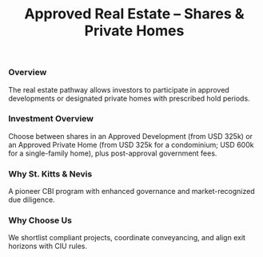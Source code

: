 ﻿---
program: real-estate
vertical: citizenship
kind: program
title: Approved Real Estate – Shares & Private Homes
country: St. Kitts & Nevis
countrySlug: saintkitts
programSlug: real-estate
tagline: Invest in an approved development or private home and obtain citizenship.
currency: USD
timelineMonths: 6
minInvestment: 325000
tags: ["CBI", "real estate", "Caribbean", "asset-backed"]

heroImage: "/images/citizenship/st-kitts-nevis/st-kitts-nevis-realestate.webp"
heroVideo: "/images/personal/video/sample.mp4" # optional
heroPoster: "/images/citizenship/st-kitts-nevis/st-kitts-nevis-realestate.webp" # optional

brochure: "/images/citizenship/antigua/antigua.pdf"

prices:
  - label: Approved development shares (from)
    amount: 325000
    notes: "Hold minimum 7 years before resale (per current regulations)."
  - label: Approved private home (condominium) (from)
    amount: 325000
  - label: Approved private home (single-family dwelling) (from)
    amount: 600000
  - label: Government post-approval fee (main applicant)
    amount: 25000
  - label: Government post-approval fee (spouse)
    amount: 15000
  - label: Government post-approval fee (each child)
    amount: 10000
  - label: Due diligence fee (main applicant)
    amount: 10000
  - label: Due diligence fee (each dependent age 16+)
    amount: 7500
  - label: Application processing fee (per person)
    amount: 250
  - label: Passport issuance (per person)
    amount: 350

benefits:
  - Asset-backed route with potential yield/resale.
  - Include family members on one application.
  - Long-standing program and reputable framework.

requirements:
  - Invest in an Approved Development or approved private home at or above the threshold.
  - Maintain the holding period per regulations.
  - Pass due diligence and complete interview.

disqualifiers:
  - Attempting to finance the threshold via prohibited sources.
  - Projects not listed as approved by the CIU.
  - Adverse background or sanctions findings.

quickCheck:
  questions:
    - id: "capital"
      label: "Capital for USD 325k–600k plus fees?"
      desc: "Threshold depends on development vs. private home."
    - id: "hold"
      label: "Comfortable with 7-year hold?"
      desc: "Applies to development/private home (per rules)."
    - id: "kyc"
      label: "KYC/AML ready?"
      desc: "Source of funds, police certs, and interview."
  policy:
    type: "all"
  verdict:
    successTitle: "Likely eligible"
    successText: "Real estate route appears feasible."
    cautionTitle: "Possibly eligible"
    cautionText: "We’ll validate project status and financing."
  ctas:
    primaryHref: "/PersonalBooking"
    primaryText: "Book a Free Consultation"
    secondaryHref: "/citizenship/saintkitts"
    secondaryText: "Other SKN routes"

processSteps:
  - title: Choose an approved project
    description: Select from the CIU’s current list of approved developments or private homes.
  - title: Submit application & due diligence
    description: CIU reviews; interview follows.
  - title: Approval in principle
    description: Execute purchase; pay government and due diligence fees.
  - title: Citizenship & passports
    description: Receive certificate; apply for passports.

faq:
  - q: Can I resell to another CBI applicant?
    a: For developments/private homes, resale and re-use for CBI are subject to specific hold periods and rules set by CIU and SROs.
  - q: Are rental yields typical?
    a: Yield depends on the project and rental pool; not guaranteed.

seo:
  title: St. Kitts & Nevis – Citizenship via Real Estate
  description: Invest from USD 325,000 in an approved development or private home and secure citizenship. See fees, holds and steps.
---

### Overview

The real estate pathway allows investors to participate in approved developments or designated private homes with prescribed hold periods.

### Investment Overview

Choose between shares in an Approved Development (from USD 325k) or an Approved Private Home (from USD 325k for a condominium; USD 600k for a single-family home), plus post-approval government fees.

### Why St. Kitts & Nevis

A pioneer CBI program with enhanced governance and market-recognized due diligence.

### Why Choose Us

We shortlist compliant projects, coordinate conveyancing, and align exit horizons with CIU rules.
